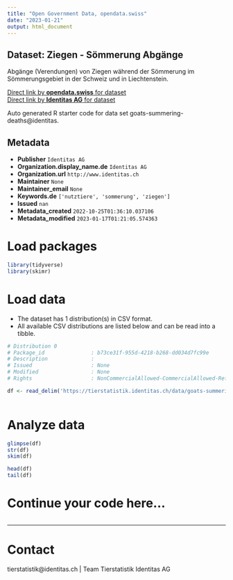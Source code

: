 ```yaml
---
title: "Open Government Data, opendata.swiss"
date: "2023-01-21"
output: html_document
---
```


## Dataset: Ziegen - Sömmerung Abgänge

Abgänge (Verendungen) von Ziegen während der Sömmerung im Sömmerungsgebiet in der Schweiz und in Liechtenstein.

[Direct link by **opendata.swiss** for dataset](https://opendata.swiss/de/dataset/ziegen-sommerung-abgange)<br>
[Direct link by **Identitas AG** for dataset](https://tierstatistik.identitas.ch/)

Auto generated R starter code for data set goats-summering-deaths@identitas.

## Metadata

- **Publisher** `Identitas AG`
- **Organization.display_name.de** `Identitas AG`
- **Organization.url** `http://www.identitas.ch`
- **Maintainer** `None`
- **Maintainer_email** `None`
- **Keywords.de** `['nutztiere', 'sommerung', 'ziegen']`
- **Issued** `nan`
- **Metadata_created** `2022-10-25T01:36:10.037106`
- **Metadata_modified** `2023-01-17T01:21:05.574363`


# Load packages

```r

library(tidyverse)
library(skimr)

```

# Load data

-   The dataset has 1 distribution(s) in CSV format.
-   All available CSV distributions are listed below and can be read into a tibble.

```r

# Distribution 0
# Package_id               : b73ce31f-955d-4218-b268-dd034d7fc99e
# Description              : 
# Issued                   : None
# Modified                 : None
# Rights                   : NonCommercialAllowed-CommercialAllowed-ReferenceRequired

df <- read_delim('https://tierstatistik.identitas.ch/data/goats-summering-deaths.csv')



```

# Analyze data

```r

glimpse(df)
str(df)
skim(df)

head(df)
tail(df)

```

# Continue your code here...

```r

```

------------------------------------------------------------------------

# Contact

tierstatistik@identitas.ch | Team Tierstatistik Identitas AG
